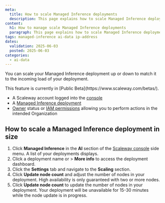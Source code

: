 ```yaml
---
meta:
  title: How to scale Managed Inference deployments
  description: This page explains how to scale Managed Inference deployments in size
content:
  h1: How to manage scale Managed Inference deployments
  paragraph: This page explains how to scale Managed Inference deployments in size
tags: managed-inference ai-data ip-address
dates:
  validation: 2025-06-03
  posted: 2025-06-03
categories:
  - ai-data
---
```



You can scale your Managed Inference deployment up or down to match it to the incoming load of your deployment.

<Message type="important">
This feature is currently in [Public Beta](https://www.scaleway.com/betas/).
</Message>

<Requirements />

  - A Scaleway account logged into the [console](https://console.scaleway.com)
  - A [Managed Inference deployment](/managed-inference/quickstart/)
  - [Owner](/iam/concepts/#owner) status or [IAM permissions](/iam/concepts/#permission) allowing you to perform actions in the intended Organization

## How to scale a Managed Inference deployment in size

1. Click **Managed Inference** in the **AI** section of the [Scaleway console](https://console.scaleway.com) side menu. A list of your deployments displays.
2. Click a deployment name or <Icon name="more" /> > **More info** to access the deployment dashboard.
3. Click the **Settings** tab and navigate to the **Scaling** section.
4. Click **Update node count** and adjust the number of nodes in your deployment.
    <Message type="note">
      High availability is only guaranteed with two or more nodes.
    </Message>
5. Click **Update node count** to update the number of nodes in your deployment.
    <Message type="note">
      Your deployment will be unavailable for 15-30 minutes while the node update is in progress.
    </Message>